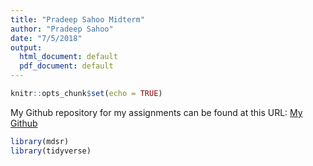 ```yaml
---
title: "Pradeep Sahoo Midterm"
author: "Pradeep Sahoo"
date: "7/5/2018"
output:
  html_document: default
  pdf_document: default
---
```


```r
knitr::opts_chunk$set(echo = TRUE)
```

My Github repository for my assignments can be found at this URL: [My Github ](https://github.com/Pradeep-Sahoo/R-Assignments/tree/master/R_Project1)


```r
library(mdsr)
library(tidyverse)
```

```r

```

